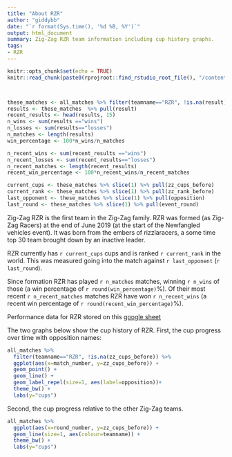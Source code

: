 ```yaml
---
title: "About RZR"
author: "giddybb"
date: "`r format(Sys.time(), '%d %B, %Y')`"
output: html_document
summary: Zig-Zag RZR team information including cup history graphs.
tags:
- RZR
---
```


```r
knitr::opts_chunk$set(echo = TRUE)
knitr::read_chunk(paste0(rprojroot::find_rstudio_root_file(), "/content/project/common_project_code.R"))

```


```r
```


```r

```




```r
these_matches <- all_matches %>% filter(teamname=="RZR", !is.na(result)) %>% arrange(-event_no, -round_number)
results <- these_matches  %>% pull(result) 
recent_results <- head(results, 15)
n_wins <- sum(results =="wins")
n_losses <- sum(results=="losses")
n_matches <- length(results)
win_percentage <- 100*n_wins/n_matches

n_recent_wins <- sum(recent_results =="wins")
n_recent_losses <- sum(recent_results=="losses")
n_recent_matches <- length(recent_results)
recent_win_percentage <- 100*n_recent_wins/n_recent_matches

current_cups <- these_matches %>% slice(1) %>% pull(zz_cups_before)
current_rank <- these_matches %>% slice(1) %>% pull(zz_rank_before)
last_opponent <- these_matches %>% slice(1) %>% pull(opposition)
last_round <- these_matches %>% slice(1) %>% pull(event_round)


```

Zig-Zag RZR is the first team in the Zig-Zag family. RZR was formed (as Zig-Zag Racers)  at the end of June 2019 (at the start of the Newfangled vehicles event). It was born from the embers of rizzlaracers, a some time top 30 team brought down by an inactive leader.    

RZR currently has `r current_cups` cups and is ranked `r current_rank` in the world. This was measured going into the match against `r last_opponent` (`r last_round`).

Since formation RZR has played `r n_matches` matches, winning `r n_wins` of those (a win percentage of `r round(win_percentage)`%). Of their most recent `r n_recent_matches` matches RZR have won `r n_recent_wins` (a recent win percentage of `r round(recent_win_percentage)`%).  

Performance data for RZR stored on this [google sheet](https://docs.google.com/spreadsheets/d/1ftRMXTRL84SO-eedX8EIof8i_5C64qemwskffr8DUXA/edit?usp=sharing)

The two graphs below show the cup history of RZR. First, the cup progress over time with opposition names:

```r


all_matches %>%
  filter(teamname=="RZR", !is.na(zz_cups_before)) %>%
  ggplot(aes(x=match_number, y=zz_cups_before)) +
  geom_point() +
  geom_line() +
  geom_label_repel(size=1, aes(label=opposition))+
  theme_bw() +
  labs(y="cups")


```


Second, the cup progress relative to the other Zig-Zag teams. 

```r

all_matches %>%
  ggplot(aes(x=round_number, y=zz_cups_before)) +
  geom_line(size=1, aes(colour=teamname)) +
  theme_bw() +
  labs(y="cups")
```



